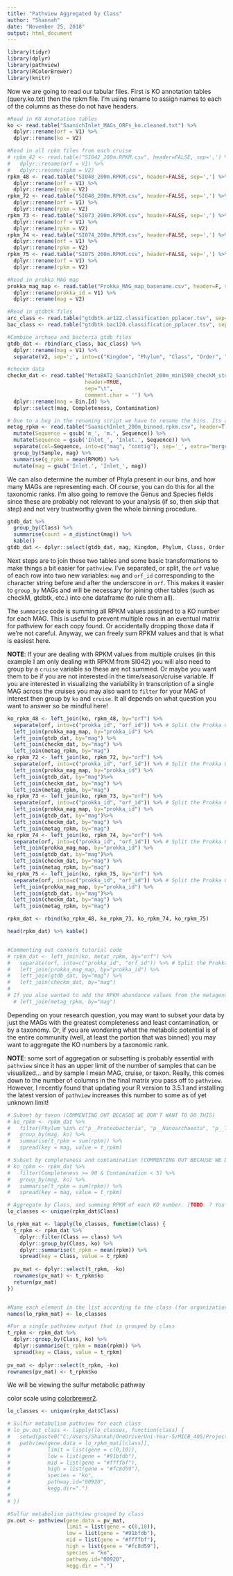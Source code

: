 ```yaml
---
title: "Pathview Aggregated by Class"
author: "Shannah"
date: "November 25, 2018"
output: html_document
---
```


```r
library(tidyr)
library(dplyr)
library(pathview)
library(RColorBrewer)
library(knitr)
```

Now we are going to read our tabular files. First is KO annotation tables (query.ko.txt) then the rpkm file. I'm using rename to assign names to each of the columns as these do not have headers.

```r

#Read in KO Annotation tables
ko <- read.table("SaanichInlet_MAGs_ORFs_ko.cleaned.txt") %>% 
  dplyr::rename(orf = V1) %>% 
  dplyr::rename(ko = V2)

#Read in all rpkm files from each cruise
# rpkm_42 <- read.table("SI042_200m.RPKM.csv", header=FALSE, sep=',') %>% 
#   dplyr::rename(orf = V1) %>% 
#   dplyr::rename(rpkm = V2)
rpkm_48 <- read.table("SI048_200m.RPKM.csv", header=FALSE, sep=',') %>% 
  dplyr::rename(orf = V1) %>% 
  dplyr::rename(rpkm = V2)
rpkm_72 <- read.table("SI048_200m.RPKM.csv", header=FALSE, sep=',') %>% 
  dplyr::rename(orf = V1) %>% 
  dplyr::rename(rpkm = V2)
rpkm_73 <- read.table("SI073_200m.RPKM.csv", header=FALSE, sep=',') %>% 
  dplyr::rename(orf = V1) %>% 
  dplyr::rename(rpkm = V2)
rpkm_74 <- read.table("SI074_200m.RPKM.csv", header=FALSE, sep=',') %>% 
  dplyr::rename(orf = V1) %>% 
  dplyr::rename(rpkm = V2)
rpkm_75 <- read.table("SI075_200m.RPKM.csv", header=FALSE, sep=',') %>% 
  dplyr::rename(orf = V1) %>% 
  dplyr::rename(rpkm = V2)

#Read in prokka MAG map
prokka_mag_map <- read.table("Prokka_MAG_map_basename.csv", header=F, sep=',') %>% 
  dplyr::rename(prokka_id = V1) %>% 
  dplyr::rename(mag = V2)

#Read in gtdbtk files
arc_class <- read.table("gtdbtk.ar122.classification_pplacer.tsv", sep="\t")
bac_class <- read.table("gtdbtk.bac120.classification_pplacer.tsv", sep="\t")

#Combine archaea and bacteria gtdb files
gtdb_dat <- rbind(arc_class, bac_class) %>% 
  dplyr::rename(mag = V1) %>% 
  separate(V2, sep=';', into=c("Kingdom", "Phylum", "Class", "Order", "Family", "Genus", "Species"))

#checkm data
checkm_dat <- read.table("MetaBAT2_SaanichInlet_200m_min1500_checkM_stdout.tsv",
                         header=TRUE,
                         sep="\t",
                         comment.char = '') %>% 
  dplyr::rename(mag = Bin.Id) %>% 
  dplyr::select(mag, Completeness, Contamination)

# Due to a bug in the renaming script we have to rename the bins. Its a bit hacky but works using tidyverse functions
metag_rpkm <- read.table("SaanichInlet_200m_binned.rpkm.csv", header=T, sep=',') %>% 
  mutate(Sequence = gsub('m_', 'm.', Sequence)) %>% 
  mutate(Sequence = gsub('Inlet_', 'Inlet.', Sequence)) %>% 
  separate(col=Sequence, into=c("mag", "contig"), sep='_', extra="merge") %>% 
  group_by(Sample, mag) %>% 
  summarise(g_rpkm = mean(RPKM)) %>% 
  mutate(mag = gsub('Inlet.', 'Inlet_', mag))
```

We can also determine the number of Phyla present in our bins, and how many MAGs are representing each. Of course, you can do this for all the taxonomic ranks. I'm also going to remove the Genus and Species fields since these are probably not relevant to your analysis (if so, then skip that step) and not very trustworthy given the whole binning procedure.
```r
gtdb_dat %>% 
  group_by(Class) %>% 
  summarise(count = n_distinct(mag)) %>% 
  kable()
gtdb_dat <- dplyr::select(gtdb_dat, mag, Kingdom, Phylum, Class, Order, Family)
```

Next steps are to join these two tables and some basic transformations to make things a bit easier for `pathview`. 
I've separated, or split, the `orf` value of each row into two new variables: `mag` and `orf_id` corresponding to the character string before and after the underscore in `orf`. This makes it easier to `group_by` MAGs and will be necessary for joining other tables (such as checkM, gtdbtk, etc.) into one dataframe (to rule them all).

The `summarise` code is summing all RPKM values assigned to a KO number for each MAG. This is useful to prevent multiple rows in an eventual matrix for pathview for each copy found. Or accidentally dropping those data if we're not careful. Anyway, we can freely sum RPKM values and that is what is easiest here.

__NOTE__: If your are dealing with RPKM values from multiple cruises (in this example I am only dealing with RPKM from SI042) you will also need to group by a `cruise` variable so these are not summed. Or maybe you want them to be if you are not interested in the time/season/cruise variable. 
If you are interested in visualizing the variability in transcription of a single MAG across the cruises you may also want to `filter` for your MAG of interest then group by `ko` and `cruise`. It all depends on what question you want to answer so be mindful here!

```r
ko_rpkm_48 <- left_join(ko, rpkm_48, by="orf") %>% 
  separate(orf, into=c("prokka_id", "orf_id")) %>% # Split the Prokka ORF names into MAG identifier and ORF
  left_join(prokka_mag_map, by="prokka_id") %>% 
  left_join(gtdb_dat, by="mag") %>%
  left_join(checkm_dat, by="mag") %>%
  left_join(metag_rpkm, by="mag")
ko_rpkm_72 <- left_join(ko, rpkm_72, by="orf") %>% 
  separate(orf, into=c("prokka_id", "orf_id")) %>% # Split the Prokka ORF names into MAG identifier and ORF
  left_join(prokka_mag_map, by="prokka_id") %>% 
  left_join(gtdb_dat, by="mag")%>%
  left_join(checkm_dat, by="mag") %>%
  left_join(metag_rpkm, by="mag")
ko_rpkm_73 <- left_join(ko, rpkm_73, by="orf") %>% 
  separate(orf, into=c("prokka_id", "orf_id")) %>% # Split the Prokka ORF names into MAG identifier and ORF
  left_join(prokka_mag_map, by="prokka_id") %>% 
  left_join(gtdb_dat, by="mag")%>%
  left_join(checkm_dat, by="mag") %>%
  left_join(metag_rpkm, by="mag")
ko_rpkm_74 <- left_join(ko, rpkm_74, by="orf") %>% 
  separate(orf, into=c("prokka_id", "orf_id")) %>% # Split the Prokka ORF names into MAG identifier and ORF
  left_join(prokka_mag_map, by="prokka_id") %>% 
  left_join(gtdb_dat, by="mag")%>%
  left_join(checkm_dat, by="mag") %>%
  left_join(metag_rpkm, by="mag")
ko_rpkm_75 <- left_join(ko, rpkm_75, by="orf") %>% 
  separate(orf, into=c("prokka_id", "orf_id")) %>% # Split the Prokka ORF names into MAG identifier and ORF
  left_join(prokka_mag_map, by="prokka_id") %>% 
  left_join(gtdb_dat, by="mag")%>%
  left_join(checkm_dat, by="mag") %>%
  left_join(metag_rpkm, by="mag")

rpkm_dat <- rbind(ko_rpkm_48, ko_rpkm_73, ko_rpkm_74, ko_rpkm_75)

head(rpkm_dat) %>% kable()


#Commenting out connors tutorial code
# rpkm_dat <- left_join(ko, metat_rpkm, by="orf") %>%
#   separate(orf, into=c("prokka_id", "orf_id")) %>% # Split the Prokka ORF names into MAG identifier and ORF number for joining
#   left_join(prokka_mag_map, by="prokka_id") %>% 
#   left_join(gtdb_dat, by="mag") %>% 
#   left_join(checkm_dat, by="mag")
#
# If you also wanted to add the RPKM abundance values from the metagenome:
  # left_join(metag_rpkm, by="mag")
```

Depending on your research question, you may want to subset your data by just the MAGs with the greatest completeness and least contamination, or by a taxonomy. Or, if you are wondering what the metabolic potential is of the entire community (well, at least the portion that was binned) you may want to aggregate the KO numbers by a taxonomic rank. 

__NOTE__: some sort of aggregation or subsetting is probably essential with `pathview` since it has an upper limit of the number of samples that can be visualized... and by sample I mean MAG, cruise, or taxon. Really, this comes down to the number of columns in the final matrix you pass off to `pathview`. However, I recently found that updating your R version to 3.5.1 and installing the latest version of `pathview` increases this number to some as of yet unknown limit!

```r
# Subset by taxon (COMMENTING OUT BECASUE WE DON'T WANT TO DO THIS)
# ko_rpkm <- rpkm_dat %>%
#   filter(Phylum %in% c("p__Proteobacteria", "p__Nanoarchaeota", "p__Thermoplasmatota")) %>%
#   group_by(mag, ko) %>% 
#   summarise(t_rpkm = sum(rpkm)) %>% 
#   spread(key = mag, value = t_rpkm)

# Subset by completeness and contamination (COMMENTING OUT BECAUSE WE DON'T WANT TO DO THIS)
# ko_rpkm <- rpkm_dat %>% 
#   filter(Completeness >= 90 & Contamination < 5) %>% 
#   group_by(mag, ko) %>% 
#   summarise(t_rpkm = sum(rpkm)) %>% 
#   spread(key = mag, value = t_rpkm)

# Aggregate by Class, and summing RPKM of each KO number. [TODO: ? You could use mean() instead.]
lo_classes <- unique(rpkm_dat$Class)

lo_rpkm_mat <- lapply(lo_classes, function(class) {
  t_rpkm <- rpkm_dat %>%
    dplyr::filter(Class == class) %>%
    dplyr::group_by(Class, ko) %>% 
    dplyr::summarise(t_rpkm = mean(rpkm)) %>% 
    spread(key = Class, value = t_rpkm)
    
  pv_mat <- dplyr::select(t_rpkm, -ko)
  rownames(pv_mat) <- t_rpkm$ko
  return(pv_mat)
})


#Name each element in the list according to the class (for organization)
names(lo_rpkm_mat) <- lo_classes

#For a single pathview output that is grouped by class
t_rpkm <- rpkm_dat %>%
  dplyr::group_by(Class, ko) %>% 
  dplyr::summarise(t_rpkm = mean(rpkm)) %>% 
  spread(key = Class, value = t_rpkm)
  
pv_mat <- dplyr::select(t_rpkm, -ko)
rownames(pv_mat) <- t_rpkm$ko

```

We will be viewing the sulfur metabolic pathway

color scale using [colorbrewer2](http://colorbrewer2.org/#type=sequential&scheme=BuGn&n=3). 

```r
lo_classes <- unique(rpkm_dat$Class)

# Sulfur metabolism pathview for each class
# lo_pv.out_class <- lapply(lo_classes, function(class) {
#   setwd(paste0("C:/Users/Shannah/OneDrive/Uni-Year-5/MICB_405/Project2/pathview_output/", class, "/"))
#   pathview(gene.data = lo_rpkm_mat[[class]],
#            limit = list(gene = c(0,10)),
#            low = list(gene = "#91bfdb"),
#            mid = list(gene = "#ffffbf"),
#            high = list(gene = "#fc8d59"),
#            species = "ko",
#            pathway.id="00920",
#            kegg.dir=".")
#   
# })

#Sulfur metabolism pathview grouped by class
pv.out <- pathview(gene.data = pv_mat,
                   limit = list(gene = c(0,10)),
                   low = list(gene = "#91bfdb"),
                   mid = list(gene = "#ffffbf"),
                   high = list(gene = "#fc8d59"),
                   species = "ko",
                   pathway.id="00920",
                   kegg.dir = ".")

```



